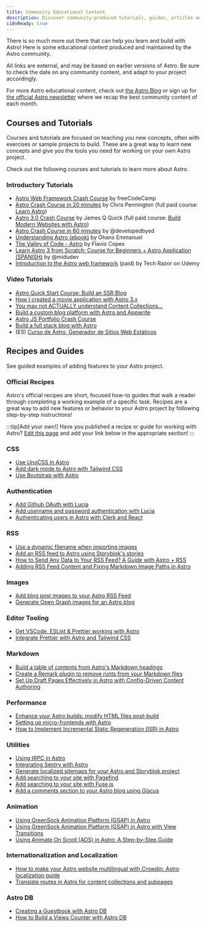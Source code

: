 ```yaml
---
title: Community Educational Content
description: Discover community-produced tutorials, guides, articles and videos to help you learn and build with Astro!
i18nReady: true
---
```


There is so much more out there that can help you learn and build with Astro! Here is some educational content produced and maintained by the Astro community.

All links are external, and may be based on earlier versions of Astro. Be sure to check the date on any community content, and adapt to your project accordingly.

For more Astro educational content, check out [the Astro Blog](https://astro.build/blog/) or sign up for [the official Astro newsletter](https://astro.build/newsletter/signup) where we recap the best community content of each month.

## Courses and Tutorials 

Courses and tutorials are focused on teaching you new concepts, often with exercises or sample projects to build. These are a great way to learn new concepts and give you the tools you need for working on your own Astro project.

Check out the following courses and tutorials to learn more about Astro.

### Introductory Tutorials
  - [Astro Web Framework Crash Course](https://www.youtube.com/watch?v=e-hTm5VmofI) by freeCodeCamp
  - [Astro Crash Course in 20 minutes](https://www.youtube.com/watch?v=zrPVTf761OI) by Chris Pennington (full paid course: [Learn Astro](https://learnastro.dev/))
  - [Astro 3.0 Crash Course](https://www.youtube.com/watch?v=qBOz6TpYAOg) by James Q Quick (full paid course: [Build Modern Websites with Astro](https://astrocourse.dev/))
  - [Astro Crash Course in 60 minutes](https://www.youtube.com/watch?v=NniT0vKyn-E) by @developedbyed
  - [Understanding Astro (ebook)](https://www.ohansemmanuel.com/books/understanding-astro) by Ohans Emmanuel
  - [The Valley of Code - Astro](https://thevalleyofcode.com/astro) by Flavio Copes
  - [Learn Astro 3 from Scratch: Course for Beginners + Astro Application (SPANISH)](https://www.youtube.com/watch?v=RB5tR_nqUEw) by @midudev
  - [Introduction to the Astro web framework](https://www.udemy.com/course/introduction-to-the-astro-web-framework/) (paid) by Tech Razor on Udemy

  ### Video Tutorials
  - [Astro Quick Start Course: Build an SSR Blog](https://www.youtube.com/watch?v=XoIHKO6AkoM)
  - [How I created a movie application with Astro 3.x](https://www.youtube.com/watch?v=Gvr4WhgfP0w)
  - [You may not ACTUALLY understand Content Collections…](https://www.youtube.com/watch?v=Fcw4c3wzm7I)
  - [Build a custom blog platform with Astro and Appwrite](https://www.youtube.com/watch?v=OERqwLy_reA)
  - [Astro JS Portfolio Crash Course](https://www.youtube.com/watch?v=TwWvNK0yHjI)
  - [Build a full stack blog with Astro](https://egghead.io/courses/build-a-full-stack-blog-with-astro-7ffcf9ec)
  - (ES) [Curso de Astro, Generador de Sitios Web Estáticos](https://www.youtube.com/watch?v=sOXW0ZnJxbQ) 

## Recipes and Guides


See guided examples of adding features to your Astro project.

### Official Recipes

Astro's official recipes are short, focused how-to guides that walk a reader through completing a working example of a specific task. Recipes are a great way to add new features or behavior to your Astro project by following step-by-step instructions!

<RecipesNav />

:::tip[Add your own!]
Have you published a recipe or guide for working with Astro? [Edit this page](https://github.com/withastro/docs/edit/main/src/content/docs/en/community-resources/content.mdx) and add your link below in the appropriate section!
:::

### CSS
- [Use UnoCSS in Astro](https://www.elian.codes/blog/23-02-11-implementing-unocss-in-astro/)
- [Add dark mode to Astro with Tailwind CSS](https://www.kevinzunigacuellar.com/blog/dark-mode-in-astro/)
- [Use Bootstrap with Astro](https://www.drsys.de/use-bootstrap-with-astro/)
### Authentication
- [Add Github OAuth with Lucia](https://lucia-auth.com/tutorials/github-oauth/astro)
- [Add username and password authentication with Lucia](https://lucia-auth.com/tutorials/username-and-password/astro)
- [Authenticating users in Astro with Clerk and React](https://www.launchfa.st/blog/react-astro-clerk)
### RSS
- [Use a dynamic filename when importing images](https://vaihe.com/blog/astro/astro-dynamic-image-prop/)
- [Add an RSS feed to Astro using Storyblok's stories](https://straffesites.com/en/blog/rss-feed-astro-storyblok)
- [How to Send Any Data to Your RSS Feed? A Guide with Astro + RSS](https://aritraroy.live/tutorial/blogs/2023/how-to-send-any-data-to-rss-feed/)
- [Adding RSS Feed Content and Fixing Markdown Image Paths in Astro](https://billyle.dev/posts/adding-rss-feed-content-and-fixing-markdown-image-paths-in-astro)
### Images
- [Add blog post images to your Astro RSS Feed](https://webreaper.dev/posts/astro-rss-feed-blog-post-images/)
- [Generate Open Graph images for an Astro blog](https://techsquidtv.com/blog/generating-open-graph-images-for-astro/)
### Editor Tooling
- [Get VSCode, ESLint & Prettier working with Astro](https://patheticgeek.dev/blog/astro-prettier-eslint-vscode)
- [Integrate Prettier with Astro and Tailwind CSS](https://straffesites.com/en/blog/integrate-prettier-astro-tailwindcss)
### Markdown
- [Build a table of contents from Astro's Markdown headings](https://kld.dev/building-table-of-contents/)
- [Create a Remark plugin to remove runts from your Markdown files](https://eatmon.co/blog/remove-runts-markdown/)
- [Set Up Draft Pages Effectively in Astro with Config-Driven Content Authoring](https://akashrajpurohit.com/blog/set-up-draft-pages-effectively-in-astro-with-configdriven-content-authoring/)
### Performance
- [Enhance your Astro builds: modify HTML files post-build](https://straffesites.com/en/blog/optimize-astro-html-post-build)
- [Setting up micro-frontends with Astro](https://medium.com/@sergio.a.soria/setting-up-micro-frontends-with-astro-and-ecma-script-modules-137340d2c520)
- [How to Implement Incremental Static Regeneration (ISR) in Astro](https://logsnag.com/blog/implementing-isr-in-astro)
### Utilities
- [Using tRPC in Astro](https://www.thomasledoux.be/blog/using-trpc-astro-islands-react)
- [Integrating Sentry with Astro](https://akashrajpurohit.com/blog/seamless-error-tracking-integrating-sentry-with-astro/)
- [Generate localized sitemaps for your Astro and Storyblok project](https://straffesites.com/en/blog/localized-sitemap-astro-storyblok)
- [Add searching to your site with Pagefind](https://blog.otterlord.dev/posts/astro-search/)
- [Add searching to your site with Fuse.js](https://www.youtube.com/watch?v=XnV_2MWqAhQ)
- [Add a comments section to your Astro blog using Giscus](https://elazizi.com/posts/add-comments-section-to-your-astro-blog/)
### Animation
- [Using GreenSock Animation Platform (GSAP) in Astro](https://www.launchfa.st/blog/gsap-astro)
- [Using GreenSock Animation Platform (GSAP) in Astro with View Transitions](https://www.launchfa.st/blog/gsap-astro-view-transitions)
- [Using Animate On Scroll (AOS) in Astro: A Step-by-Step Guide](https://www.launchfa.st/blog/aos-astro)
### Internationalization and Localization
- [How to make your Astro website multilingual with Crowdin: Astro localization guide](https://crowdin.com/blog/2023/06/21/astro-localization-and-i18n)
- [Translate routes in Astro for content collections and subpages](https://www.webdesign-sopelnik.de/en/blog/translate-routes-for-astro-content-collections-or-subpages-with-trailingslash-and-base-support/)
### Astro DB
- [Creating a Guestbook with Astro DB](https://ryantrimble.com/blog/creating-a-guestbook-with-astro-db/)
- [How to Build a Views Counter with Astro DB](https://www.vorillaz.com/astro-views)

